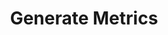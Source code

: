 ---
title: Generate Metrics
openapi: post /test_framework/v1/metrics/generate_metrics/
slug: generate-metrics
---